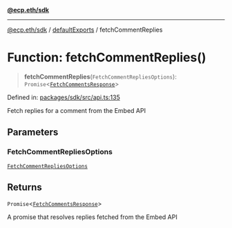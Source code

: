 [**@ecp.eth/sdk**](/sdk-reference/index.mdx)

***

[@ecp.eth/sdk](/sdk-reference/index.mdx) / [defaultExports](/sdk-reference/defaultExports/index.mdx) / fetchCommentReplies

# Function: fetchCommentReplies()

> **fetchCommentReplies**(`FetchCommentRepliesOptions`): `Promise`\<[`FetchCommentsResponse`](/sdk-reference/types/type-aliases/FetchCommentsResponse.mdx)\>

Defined in: [packages/sdk/src/api.ts:135](https://github.com/ecp-eth/comments-monorepo/blob/main/packages/sdk/src/api.ts#L135)

Fetch replies for a comment from the Embed API

## Parameters

### FetchCommentRepliesOptions

[`FetchCommentRepliesOptions`](/sdk-reference/defaultExports/type-aliases/FetchCommentRepliesOptions.mdx)

## Returns

`Promise`\<[`FetchCommentsResponse`](/sdk-reference/types/type-aliases/FetchCommentsResponse.mdx)\>

A promise that resolves replies fetched from the Embed API
